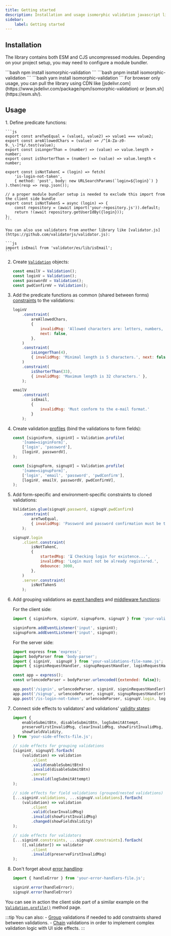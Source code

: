 ```yaml
---
title: Getting started
description: Installation and usage isomorphic validation javascript library.
sidebar:
    label: Getting started
---
```



## Installation

The library contains both ESM and CJS uncompressed modules. Depending on your project setup, you may need to configure a module bundler.

<Tabs>
    <TabItem label="npm">
        ```bash
            npm install isomorphic-validation
        ``` 
    </TabItem>
    <TabItem label="pnpm">
        ```bash
            pnpm install isomorphic-validation
        ``` 
    </TabItem>
    <TabItem label="yarn">
        ```bash
            yarn install isomorphic-validation
        ``` 
    </TabItem>
    <TabItem label="CDN">
        For browser only usage, you can pull the library using CDN like [jsdelivr.com](https://www.jsdelivr.com/package/npm/isomorphic-validation) or [esm.sh](https://esm.sh/).
    </TabItem>
</Tabs>

## Usage

<Steps>
1. Define predicate functions:

    ```js 
    export const areTwoEqual = (value1, value2) => value1 === value2;
    export const areAllowedChars = (value) => /^[A-Za-z0-9._\-]*$/.test(value);
    export const isLongerThan = (number) => (value) => value.length > number;
    export const isShorterThan = (number) => (value) => value.length < number;

    export const isNotTakenC = (login) => fetch(
        'is-login-not-taken', 
        { method: 'post', body: new URLSearchParams(`login=${login}`) }
    ).then(resp => resp.json());

    // a proper module bundler setup is needed to exclude this import from the client side bundle
    export const isNotTakenS = async (login) => {
        const repository = (await import('your-repository.js')).default;
        return !(await repository.getUserIdBy({login}));
    };
    ```

    You can also use validators from another library like [validator.js](https://github.com/validatorjs/validator.js):

    ```js 
    import isEmail from 'validator/es/lib/isEmail';
    ```

2. Create [`Validation`](/api/validation/constructor) objects:

    ```js 
    const emailV = Validation();
    const loginV = Validation();
    const passwordV = Validation();
    const pwdConfirmV = Validation();
    ```

3. Add the predicate functions as common (shared between forms) [constraints](/api/validation/instance-methods/constraint) to the validations:

    ```js
    loginV
        .constraint(
            areAllowedChars, 
            { 
                invalidMsg: 'Allowed characters are: letters, numbers, ".", "_", "-".',
                next: false,
            },
        )
        .constraint(
            isLongerThan(4),
            { invalidMsg: 'Minimal length is 5 characters.', next: false },
        )
        .constraint(
            isShorterThan(33),
            { invalidMsg: 'Maximum length is 32 characters.' },
        );

    emailV
        .constraint(
            isEmail,
            {
                invalidMsg: 'Must conform to the e-mail format.'
            }
        );
    ```

4. Create validation [profiles](/api/validation/static-methods/profile) (bind the validations to form fields):

    ```js 
    const [signinForm, signinV] = Validation.profile(
        '[name=signinForm]', 
        ['login', 'password'], 
        [loginV, passwordV],
    );

    const [signupForm, signupV] = Validation.profile(
        '[name=signupForm]', 
        ['login', 'email', 'password', 'pwdConfirm'], 
        [loginV, emailV, passwordV, pwdConfirmV],
    );
    ```

5. Add form-specific and environment-specific constraints to cloned validations:

    ```js 
    Validation.glue(signupV.password, signupV.pwdConfirm)
        .constraint(
            areTwoEqual,
            { invalidMsg: 'Password and password confirmation must be the same.' },
        );

    signupV.login
        .client.constraint(
            isNotTakenC,
            { 
                startedMsg: '⏳ Checking login for existence...',
                invalidMsg: 'Login must not be already registered.', 
                debounce: 3000, 
            },
        )
        .server.constraint(
            isNotTakenS
        );
    ```

6. Add grouping validations as [event handlers](/api/validation/callable-object/event-handler) and [middleware functions](/api/validation/callable-object/middleware):

    For the client side:

    ```js 
    import { signinForm, signinV, signupForm, signupV } from 'your-validations-file-name.js';

    signinForm.addEventListener('input', signinV);
    signupForm.addEventListener('input', signupV);
    ```

    For the server side:

    ```js 
    import express from 'express';
    import bodyParser from 'body-parser';
    import { signinV,  signupV } from 'your-validations-file-name.js';
    import { signinRequestHandler, signupRequestHandler, loginRequestHandler } from 'your-file-name.js';

    const app = express();
    const urlencodeParser = bodyParser.urlencoded({extended: false});

    app.post('/signin', urlencodeParser, signinV, signinRequestHandler);
    app.post('/signup', urlencodeParser, signupV, signupRequestHandler);
    app.post('/is-login-not-taken', urlencodeParser, signupV.login, loginRequestHandler);
    ```

7. Connect side effects to validators' and validations' [validity states](/concept/state-callbacks):

    ```js 
    import {
        enableSubmitBtn, disableSubmitBtn, logSubmitAttempt,
        preserveFirstInvalidMsg, clearInvalidMsg, showFirstInvalidMsg,
        showFieldValidity,
    } from 'your-side-effects-file.js';

    // side effects for grouping validations
    [signinV, signupV].forEach(
        (validation) => validation
            .client
            .valid(enableSubmitBtn)
            .invalid(disableSubmitBtn)
            .server
            .invalid(logSubmitAttempt)
    );

    // side effects for field validations (grouped/nested validations)
    [...signinV.validations, ...signupV.validations].forEach(
        (validation) => validation
            .client
            .valid(clearInvalidMsg)
            .invalid(showFirstInvalidMsg)
            .changed(showFieldValidity)
    );
   
    // side effects for validators
    [...signinV.constraints, ...signupV.constraints].forEach(
        ([,validator]) => validator
            .client
            .invalid(preserveFirstInvalidMsg)
    );
    ```

8. Don't forget about [error handling](/concept/error-handling):

    ```js
    import { handleError } from 'your-error-handlers-file.js';

    signinV.error(handleError);
    signupV.error(handleError)
    ```

</Steps>


You can see in action the client side part of a similar example on the [`Validation.profile()`](/api/validation/static-methods/profile#examples) method page.

:::tip
You can also:
    - [Group](/concept/grouping-validations) validations if needed to add constraints shared between validations.
    - [Chain](/concept/chaining-validations) validations in order to implement complex validation logic with UI side effects.
:::